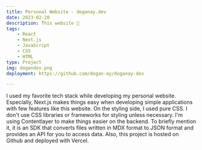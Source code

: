 ```yaml
---
title: Personal Website - doganay.dev
date: 2023-02-20
description: This website 🎯
tags:
    - React
    - Next.js
    - JavaScript
    - CSS
    - HTML
type: Project
img: dogandev.png
deployment: https://github.com/dogan-ay/doganay-dev

---
```


I used my favorite tech stack while developing my personal website. Especially, Next.js makes things easy when developing simple applications with few features like this website. On the styling side, I used pure CSS. I don't use CSS libraries or frameworks for styling unless necessary. I'm using Contentlayer to make things easier on the backend. To briefly mention it, it is an SDK that converts files written in MDX format to JSON format and provides an API for you to access data. Also, this project is hosted on Github and deployed with Vercel.


